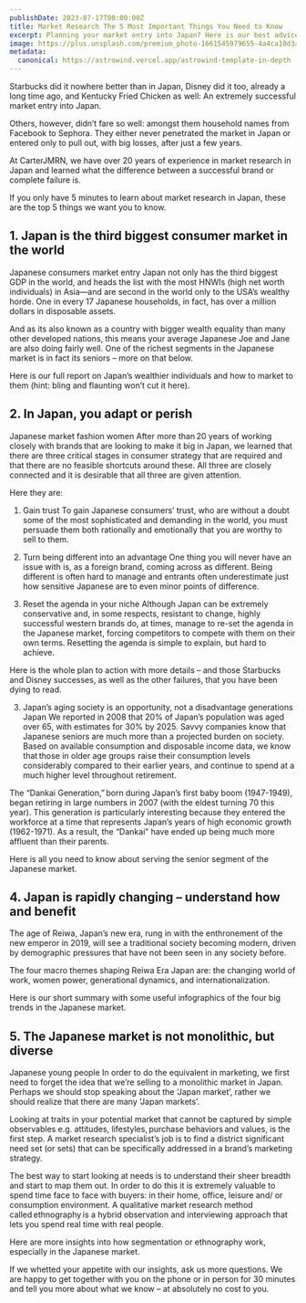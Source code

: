 ```yaml
---
publishDate: 2023-07-17T00:00:00Z
title: Market Research The 5 Most Important Things You Need to Know
excerpt: Planning your market entry into Japan? Here is our best advice. 
image: https://plus.unsplash.com/premium_photo-1661545979655-4a4ca10d3a71?ixlib=rb-4.0.3&ixid=M3wxMjA3fDB8MHxwaG90by1wYWdlfHx8fGVufDB8fHx8fA%3D%3D&auto=format&fit=crop&w=2664&q=80
metadata:
  canonical: https://astrowind.vercel.app/astrowind-template-in-depth
---
```


Starbucks did it nowhere better than in Japan, Disney did it too, already a long time ago, and Kentucky Fried Chicken as well: An extremely successful market entry into Japan.  

 Others, however, didn’t fare so well: amongst them household names from Facebook to Sephora. They either never penetrated the market in Japan or entered only to pull out, with big losses, after just a few years. 

At CarterJMRN, we have over 20 years of experience in market research in Japan and learned what the difference between a successful brand or complete failure is.  

If you only have 5 minutes to learn about market research in Japan, these are the top 5 things we want you to know. 

## 1. Japan is the third biggest consumer market in the world 
Japanese consumers market entry
Japan not only has the third biggest GDP in the world, and heads the list with the most HNWIs (high net worth individuals) in Asia—and are second in the world only to the USA’s wealthy horde. One in every 17 Japanese households, in fact, has over a million dollars in disposable assets.   

And as its also known as a country with bigger wealth equality than many other developed nations, this means your average Japanese Joe and Jane are also doing fairly well. One of the richest segments in the Japanese market is in fact its seniors – more on that below. 

Here is our full report on Japan’s wealthier individuals and how to market to them (hint: bling and flaunting won’t cut it here). 

## 2. In Japan, you adapt or perish
Japanese market fashion women
After more than 20 years of working closely with brands that are looking to make it big in Japan, we learned that there are three critical stages in consumer strategy that are required and that there are no feasible shortcuts around these. All three are closely connected and it is desirable that all three are given attention.  

Here they are: 

1) Gain trust 
To gain Japanese consumers’ trust, who are without a doubt some of the most sophisticated and demanding in the world, you must persuade them both rationally and emotionally that you are worthy to sell to them. 

 2) Turn being different into an advantage 
One thing you will never have an issue with is, as a foreign brand, coming across as different. Being different is often hard to manage and entrants often underestimate just how sensitive Japanese are to even minor points of difference. 

3) Reset the agenda in your niche 
Although Japan can be extremely conservative and, in some respects, resistant to change, highly successful western brands do, at times, manage to re-set the agenda in the Japanese market, forcing competitors to compete with them on their own terms. Resetting the agenda is simple to explain, but hard to achieve. 

Here is the whole plan to action with more details – and those Starbucks and Disney successes, as well as the other failures, that you have been dying to read.

3) Japan’s aging society is an opportunity, not a disadvantage 
generations Japan
We reported in 2008 that 20% of Japan’s population was aged over 65, with estimates for 30% by 2025. Savvy companies know that Japanese seniors are much more than a projected burden on society. Based on available consumption and disposable income data, we know that those in older age groups  raise their consumption levels considerably compared to their earlier years, and continue to spend at a much higher level throughout retirement.  

The “Dankai Generation,” born during Japan’s first baby boom (1947-1949), began retiring in large numbers in 2007 (with the eldest turning 70 this year). This generation is particularly interesting because they entered the workforce at a time that represents Japan’s years of high economic growth (1962-1971). As a result, the “Dankai” have ended up being much more affluent than their parents. 

Here is all you need to know about serving the senior segment of the Japanese market. 

## 4. Japan is rapidly changing – understand how and benefit 

The age of Reiwa, Japan’s new era, rung in with the enthronement of the new emperor in 2019, will see a traditional society becoming modern, driven by demographic pressures that have not been seen in any society before. 

The four macro themes shaping Reiwa Era Japan are: the changing world of work, women power, generational dynamics, and internationalization. 

Here is our short summary with some useful infographics of the four big trends in the Japanese market.  

## 5. The Japanese market is not monolithic, but diverse 
Japanese young people
In order to do the equivalent in marketing, we first need to forget the idea that we’re selling to a monolithic market in Japan. Perhaps we should stop speaking about the ‘Japan market’, rather we should realize that there are many ‘Japan markets’. 

Looking at traits in your potential market that cannot be captured by simple observables e.g. attitudes, lifestyles, purchase behaviors and values, is the first step. A market research specialist’s job is to find a district significant need set (or sets) that can be specifically addressed in a brand’s marketing strategy.  

The best way to start looking at needs is to understand their sheer breadth and start to map them out. In order to do this it is extremely valuable to spend time face to face with buyers: in their home, office, leisure and/ or consumption environment. A qualitative market research method called ethnography is a hybrid observation and interviewing approach that lets you spend real time with real people.  

Here are more insights into how segmentation or ethnography work, especially in the Japanese market. 

If we whetted your appetite with our insights, ask us more questions. We are happy to get together with you on the phone or in person for 30 minutes and tell you more about what we know – at absolutely no cost to you.